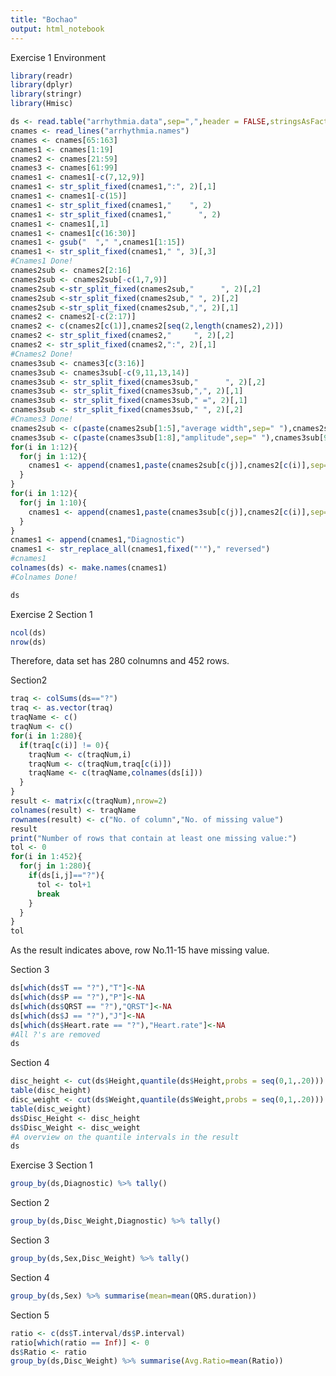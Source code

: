 ```yaml
---
title: "Bochao"
output: html_notebook
---
```

Exercise 1
Environment
```r
library(readr)
library(dplyr)
library(stringr)
library(Hmisc)
```

```r
ds <- read.table("arrhythmia.data",sep=",",header = FALSE,stringsAsFactors = TRUE)
cnames <- read_lines("arrhythmia.names")
cnames <- cnames[65:163]
cnames1 <- cnames[1:19]
cnames2 <- cnames[21:59]
cnames3 <- cnames[61:99]
cnames1 <- cnames1[-c(7,12,9)]
cnames1 <- str_split_fixed(cnames1,":", 2)[,1]
cnames1 <- cnames1[-c(15)]
cnames1 <- str_split_fixed(cnames1,"    ", 2)
cnames1 <- str_split_fixed(cnames1,"      ", 2)
cnames1 <- cnames1[,1]
cnames1 <- cnames1[c(16:30)]
cnames1 <- gsub("  "," ",cnames1[1:15])
cnames1 <- str_split_fixed(cnames1," ", 3)[,3]
#Cnames1 Done!
cnames2sub <- cnames2[2:16]
cnames2sub <- cnames2sub[-c(1,7,9)]
cnames2sub <-str_split_fixed(cnames2sub,"      ", 2)[,2]
cnames2sub <-str_split_fixed(cnames2sub," ", 2)[,2]
cnames2sub <-str_split_fixed(cnames2sub,",", 2)[,1]
cnames2 <- cnames2[-c(2:17)]
cnames2 <- c(cnames2[c(1)],cnames2[seq(2,length(cnames2),2)])
cnames2 <- str_split_fixed(cnames2,"     ", 2)[,2]
cnames2 <- str_split_fixed(cnames2,":", 2)[,1]
#Cnames2 Done!
cnames3sub <- cnames3[c(3:16)]
cnames3sub <- cnames3sub[-c(9,11,13,14)]
cnames3sub <- str_split_fixed(cnames3sub,"      ", 2)[,2]
cnames3sub <- str_split_fixed(cnames3sub,",", 2)[,1]
cnames3sub <- str_split_fixed(cnames3sub," =", 2)[,1]
cnames3sub <- str_split_fixed(cnames3sub," ", 2)[,2]
#Cnames3 Done!
cnames2sub <- c(paste(cnames2sub[1:5],"average width",sep=" "),cnames2sub[6:12])
cnames3sub <- c(paste(cnames3sub[1:8],"amplitude",sep=" "),cnames3sub[9:10])
for(i in 1:12){
  for(j in 1:12){
    cnames1 <- append(cnames1,paste(cnames2sub[c(j)],cnames2[c(i)],sep=" "))
  }
}
for(i in 1:12){
  for(j in 1:10){
    cnames1 <- append(cnames1,paste(cnames3sub[c(j)],cnames2[c(i)],sep=" "))
  }
}
cnames1 <- append(cnames1,"Diagnostic")
cnames1 <- str_replace_all(cnames1,fixed("'")," reversed")
#cnames1
colnames(ds) <- make.names(cnames1)
#Colnames Done!
```

```r
ds
```

Exercise 2
Section 1
```r
ncol(ds)
nrow(ds)
```
Therefore, data set has 280 colnumns and 452 rows.

Section2
```r
traq <- colSums(ds=="?")
traq <- as.vector(traq)
traqName <- c()
traqNum <- c()
for(i in 1:280){
  if(traq[c(i)] != 0){
    traqNum <- c(traqNum,i)
    traqNum <- c(traqNum,traq[c(i)])
    traqName <- c(traqName,colnames(ds[i]))
  }
}
result <- matrix(c(traqNum),nrow=2)
colnames(result) <- traqName
rownames(result) <- c("No. of column","No. of missing value")
result
print("Number of rows that contain at least one missing value:")
tol <- 0
for(i in 1:452){
  for(j in 1:280){
    if(ds[i,j]=="?"){
      tol <- tol+1
      break
    }
  }
}
tol
```
As the result indicates above, row No.11-15 have missing value.

Section 3
```r
ds[which(ds$T == "?"),"T"]<-NA
ds[which(ds$P == "?"),"P"]<-NA
ds[which(ds$QRST == "?"),"QRST"]<-NA
ds[which(ds$J == "?"),"J"]<-NA
ds[which(ds$Heart.rate == "?"),"Heart.rate"]<-NA
#All ?'s are removed
ds
```

Section 4
```r
disc_height <- cut(ds$Height,quantile(ds$Height,probs = seq(0,1,.20)))
table(disc_height)
disc_weight <- cut(ds$Weight,quantile(ds$Weight,probs = seq(0,1,.20)))
table(disc_weight)
ds$Disc_Height <- disc_height
ds$Disc_Weight <- disc_weight
#A overview on the quantile intervals in the result
ds
```

Exercise 3
Section 1
```r
group_by(ds,Diagnostic) %>% tally()
```

Section 2
```r
group_by(ds,Disc_Weight,Diagnostic) %>% tally()
```

Section 3
```r
group_by(ds,Sex,Disc_Weight) %>% tally()
```

Section 4
```r
group_by(ds,Sex) %>% summarise(mean=mean(QRS.duration))
```

Section 5
```r
ratio <- c(ds$T.interval/ds$P.interval)
ratio[which(ratio == Inf)] <- 0
ds$Ratio <- ratio
group_by(ds,Disc_Weight) %>% summarise(Avg.Ratio=mean(Ratio))
```
